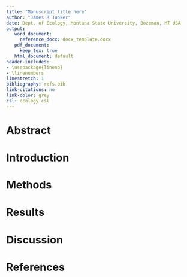 ```yaml
---
title: "Manuscript title here"
author: "James R Junker"
date: Dept. of Ecology, Montana State University, Bozeman, MT USA
output:
   word_document:
     reference_docx: docx_template.docx
   pdf_document:
     keep_tex: true
   html_document: default
header-includes:
- \usepackage{lineno}
- \linenumbers
linestretch: 1
bibliography: refs.bib
link-citations: no
link-color: grey
csl: ecology.csl
---
```


<!--- this is a note in Rmarkdown --->

Abstract
================================================================================

Introduction
================================================================================

Methods
================================================================================

Results
================================================================================

Discussion
================================================================================

References
================================================================================

<div id="refs"></div>

\clearpage